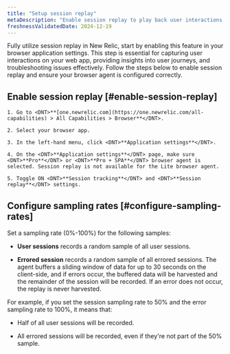 ```yaml
---
title: "Setup session replay"
metaDescription: "Enable session replay to play back user interactions and improve page performance."
freshnessValidatedDate: 2024-12-19
---
```


Fully utilize session replay in New Relic, start by enabling this feature in your browser application settings. This step is essential for capturing user interactions on your web app, providing insights into user journeys, and troubleshooting issues effectively. Follow the steps below to enable session replay and ensure your browser agent is configured correctly.

## Enable session replay [#enable-session-replay]

    1. Go to <DNT>**[one.newrelic.com](https://one.newrelic.com/all-capabilities) > All Capabilities > Browser**</DNT>.

    2. Select your browser app.

    3. In the left-hand menu, click <DNT>**Application settings**</DNT>.
    
    4. On the <DNT>**Application settings**</DNT> page, make sure <DNT>**Pro**</DNT> or <DNT>**Pro + SPA**</DNT> browser agent is selected. Session replay is not available for the Lite browser agent.

    5. Toggle ON <DNT>**Session tracking**</DNT> and <DNT>**Session replay**</DNT> settings.

## Configure sampling rates [#configure-sampling-rates]

Set a sampling rate (0%-100%) for the following samples:

  * <DNT>**User sessions**</DNT> records a random sample of all user sessions.

  * <DNT>**Errored session**</DNT> records a random sample of all errored sessions. The agent buffers a sliding window of data for up to 30 seconds on the client-side, and if errors occur, the buffered data will be harvested and the remainder of the session will be recorded. If an error does not occur, the replay is never harvested.

  For example, if you set the session sampling rate to 50% and the error sampling rate to 100%, it means that:

  * Half of all user sessions will be recorded.

  * All errored sessions will be recorded, even if they're not part of the 50% sample.